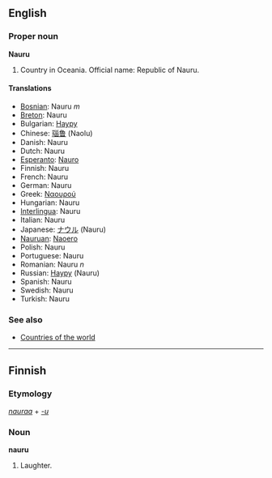 ==English==

===Proper noun===
'''Nauru'''

# Country in Oceania. Official name: Republic of Nauru.

====Translations====
*[[Bosnian]]: Nauru ''m''
*[[Breton]]: Nauru
*Bulgarian: [[Науру]]
*Chinese: [[瑙鲁]] (Naolu)
*Danish: Nauru
*Dutch: Nauru
*[[Esperanto]]: [[Nauro]]
*Finnish: Nauru
*French: Nauru
*German: Nauru
*Greek: [[Ναουρού]]
*Hungarian: Nauru
*[[Interlingua]]: Nauru
*Italian: Nauru
*Japanese: [[ナウル]] (Nauru)
*[[Nauruan]]: [[Naoero]]
*Polish: Nauru
*Portuguese: Nauru
*Romanian: Nauru ''n''
*Russian: [[Науру]] (Nauru)
*Spanish: Nauru
*Swedish: Nauru
*Turkish: Nauru

===See also===
*[[Countries of the world]]

----

==Finnish==

===Etymology===
''[[nauraa]]'' + ''[[-u#Finnish|-u]]''

===Noun===
'''nauru'''

# Laughter.